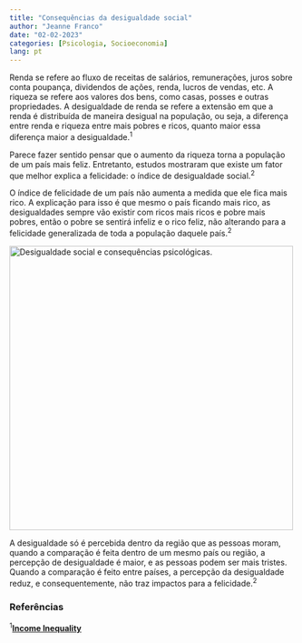 ---
title: "Consequências da desigualdade social"
author: "Jeanne Franco"
date: "02-02-2023"
categories: [Psicologia, Socioeconomia]
lang: pt
---

Renda se refere ao fluxo de receitas de salários, remunerações, juros sobre conta poupança, dividendos de ações, renda, lucros de vendas, etc. A riqueza se refere aos valores dos bens, como casas, posses e outras propriedades. A desigualdade de renda se refere a extensão em que a renda é distribuída de maneira desigual na população, ou seja, a diferença entre renda e riqueza entre mais pobres e ricos, quanto maior essa diferença maior a desigualdade.^1^

Parece fazer sentido pensar que o aumento da riqueza torna a população de um país mais feliz. Entretanto, estudos mostraram que existe um fator que melhor explica a felicidade: o índice de desigualdade social.^2^

O índice de felicidade de um país não aumenta a medida que ele fica mais rico. A explicação para isso é que mesmo o país ficando mais rico, as desigualdades sempre vão existir com ricos mais ricos e pobre mais pobres, então o pobre se sentirá infeliz e o rico feliz, não alterando para a felicidade generalizada de toda a população daquele país.^2^

[![Desigualdade social e consequências psicológicas.](images/des_soc.png){fig-align="center" width="500"}](https://super.abril.com.br/coluna/bruno-garattoni/a-palavra-meritocracia-foi-inventada-por-um-escritor-de-esquerda-e-e-uma-distopia/)

A desigualdade só é percebida dentro da região que as pessoas moram, quando a comparação é feita dentro de um mesmo país ou região, a percepção de desigualdade é maior, e as pessoas podem ser mais tristes. Quando a comparação é feito entre países, a percepção da desigualdade reduz, e consequentemente, não traz impactos para a felicidade.^2^

### Referências

^1^[**Income Inequality**](https://inequality.org/facts/income-inequality/)
